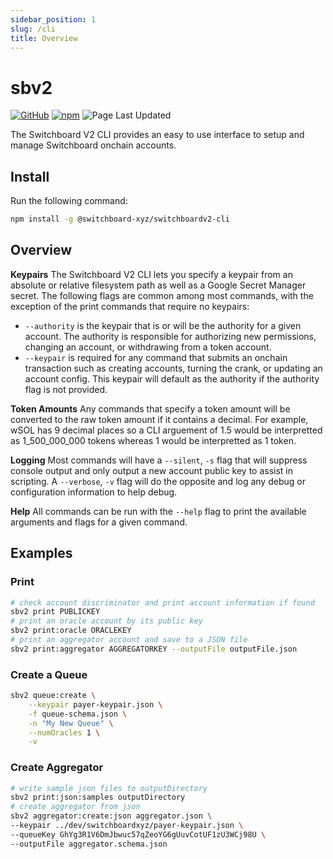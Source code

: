```yaml
---
sidebar_position: 1
slug: /cli
title: Overview
---
```


# sbv2

[![GitHub](https://img.shields.io/badge/--181717?logo=github&logoColor=ffffff)](https://github.com/switchboard-xyz/switchboard-v2/tree/main/cli) [![npm](https://img.shields.io/npm/v/@switchboard-xyz/switchboardv2-cli)](https://www.npmjs.com/package/@switchboard-xyz/switchboardv2-cli) ![Page Last Updated](./page-last-updated.svg)

The Switchboard V2 CLI provides an easy to use interface to setup and manage Switchboard onchain accounts.

## Install

Run the following command:

```bash npm2yarn
npm install -g @switchboard-xyz/switchboardv2-cli
```

## Overview

**Keypairs** The Switchboard V2 CLI lets you specify a keypair from an absolute or relative filesystem path as well as a Google Secret Manager secret. The following flags are common among most commands, with the exception of the print commands that require no keypairs:

- `--authority` is the keypair that is or will be the authority for a given account. The authority is responsible for authorizing new permissions, changing an account, or withdrawing from a token account.
- `--keypair` is required for any command that submits an onchain transaction such as creating accounts, turning the crank, or updating an account config. This keypair will default as the authority if the authority flag is not provided.

**Token Amounts**
Any commands that specify a token amount will be converted to the raw token amount if it contains a decimal. For example, wSOL has 9 decimal places so a CLI arguement of 1.5 would be interpretted as 1_500_000_000 tokens whereas 1 would be interpretted as 1 token.

**Logging** Most commands will have a `--silent`, `-s` flag that will suppress console output and only output a new account public key to assist in scripting. A `--verbose`, `-v` flag will do the opposite and log any debug or configuration information to help debug.

**Help** All commands can be run with the `--help` flag to print the available arguments and flags for a given command.

## Examples

### Print

```bash
# check account discriminator and print account information if found
sbv2 print PUBLICKEY
# print an oracle account by its public key
sbv2 print:oracle ORACLEKEY
# print an aggregator account and save to a JSON file
sbv2 print:aggregator AGGREGATORKEY --outputFile outputFile.json
```

### Create a Queue

```bash
sbv2 queue:create \
    --keypair payer-keypair.json \
    -f queue-schema.json \
    -n "My New Queue" \
    --numOracles 1 \
    -v
```

### Create Aggregator

```bash
# write sample json files to outputDirectory
sbv2 print:json:samples outputDirectory
# create aggregator from json
sbv2 aggregator:create:json aggregator.json \
--keypair ../dev/switchboardxyz/payer-keypair.json \
--queueKey GhYg3R1V6DmJbwuc57qZeoYG6gUuvCotUF1zU3WCj98U \
--outputFile aggregator.schema.json
```

<!-- ### Create Oracle

### Create Queue

#### Permit an Aggregator

### Create Queue from JSON

#### Adding Aggregators -->
